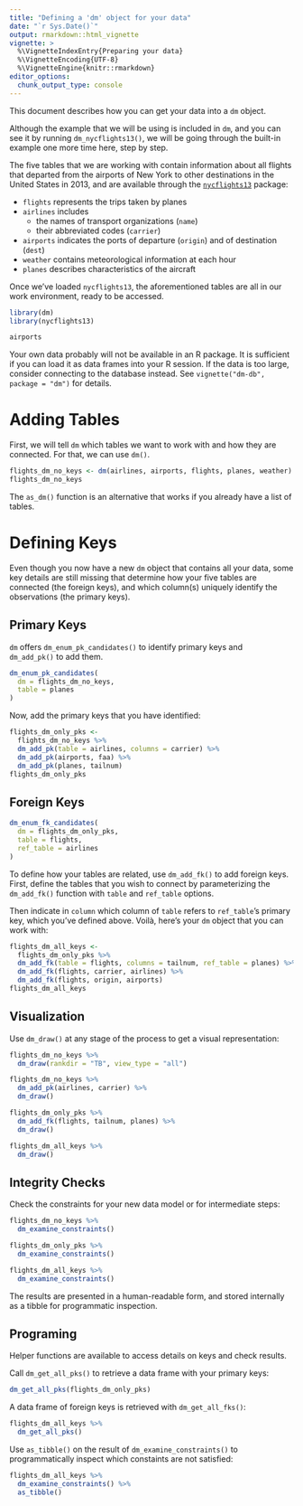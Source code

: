 ```yaml
---
title: "Defining a 'dm' object for your data"
date: "`r Sys.Date()`"
output: rmarkdown::html_vignette
vignette: >
  %\VignetteIndexEntry{Preparing your data}
  %\VignetteEncoding{UTF-8}
  %\VignetteEngine{knitr::rmarkdown}
editor_options: 
  chunk_output_type: console
---
```



This document describes how you can get your data into a `dm` object. 

Although the example that we will be using is included in `dm`, and you can see it by running `dm_nycflights13()`, we will be going through the built-in example one more time here, step by step.

The five tables that we are working with contain information about all flights that departed from the airports of New York to other destinations in the United States in 2013, and are available through the [`nycflights13`](https://github.com/hadley/nycflights13) package: 

- `flights` represents the trips taken by planes 
- `airlines` includes 
  - the names of transport organizations (`name`) 
  - their abbreviated codes (`carrier`)
- `airports` indicates the ports of departure (`origin`) and of destination (`dest`)
- `weather` contains meteorological information at each hour
- `planes` describes characteristics of the aircraft

Once we've loaded `nycflights13`, the aforementioned tables are all in our work environment, ready to be accessed.

```r
library(dm)
library(nycflights13)

airports
```

Your own data probably will not be available in an R package.
It is sufficient if you can load it as data frames into your R session.
If the data is too large, consider connecting to the database instead.
See `vignette("dm-db", package = "dm")` for details.


# Adding Tables

First, we will tell `dm` which tables we want to work with and how they are connected. 
For that, we can use `dm()`.

```r
flights_dm_no_keys <- dm(airlines, airports, flights, planes, weather)
flights_dm_no_keys
```

The `as_dm()` function is an alternative that works if you already have a list of tables.

# Defining Keys

Even though you now have a new `dm` object that contains all your data, some key details are still missing that determine how your five tables are connected (the foreign keys), and which column(s) uniquely identify the observations (the primary keys).

## Primary Keys

`dm` offers `dm_enum_pk_candidates()` to identify primary keys and `dm_add_pk()` to add them. 

```r
dm_enum_pk_candidates(
  dm = flights_dm_no_keys,
  table = planes
)
```

Now, add the primary keys that you have identified:

```r
flights_dm_only_pks <- 
  flights_dm_no_keys %>%
  dm_add_pk(table = airlines, columns = carrier) %>%
  dm_add_pk(airports, faa) %>%
  dm_add_pk(planes, tailnum)
flights_dm_only_pks
```

## Foreign Keys

```r
dm_enum_fk_candidates(
  dm = flights_dm_only_pks,
  table = flights,
  ref_table = airlines
)
```

To define how your tables are related, use `dm_add_fk()` to add foreign keys. First, define the tables that you wish to connect by parameterizing the `dm_add_fk()` function with `table` and `ref_table` options. 

Then indicate in `column` which column of `table` refers to `ref_table`'s primary key, which you've defined above. 
Voilà, here's your `dm` object that you can work with:

```r
flights_dm_all_keys <-
  flights_dm_only_pks %>%
  dm_add_fk(table = flights, columns = tailnum, ref_table = planes) %>%
  dm_add_fk(flights, carrier, airlines) %>%
  dm_add_fk(flights, origin, airports)
flights_dm_all_keys
```


## Visualization

Use `dm_draw()` at any stage of the process to get a visual representation:

```r
flights_dm_no_keys %>%
  dm_draw(rankdir = "TB", view_type = "all")

flights_dm_no_keys %>%
  dm_add_pk(airlines, carrier) %>% 
  dm_draw()

flights_dm_only_pks %>%
  dm_add_fk(flights, tailnum, planes) %>% 
  dm_draw()

flights_dm_all_keys %>% 
  dm_draw()
```


## Integrity Checks

Check the constraints for your new data model or for intermediate steps:

```r
flights_dm_no_keys %>%
  dm_examine_constraints()

flights_dm_only_pks %>%
  dm_examine_constraints()

flights_dm_all_keys %>% 
  dm_examine_constraints()
```

The results are presented in a human-readable form, and stored internally as a tibble for programmatic inspection.


## Programing

Helper functions are available to access details on keys and check results.

Call `dm_get_all_pks()` to retrieve a data frame with your primary keys:

```r
dm_get_all_pks(flights_dm_only_pks)
```

A data frame of foreign keys is retrieved with `dm_get_all_fks()`:

```r
flights_dm_all_keys %>% 
  dm_get_all_pks()
```

Use `as_tibble()` on the result of `dm_examine_constraints()` to programmatically inspect which constaints are not satisfied:

```r
flights_dm_all_keys %>% 
  dm_examine_constraints() %>% 
  as_tibble()
```
